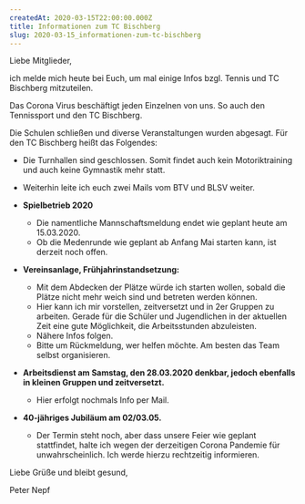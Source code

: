 ```yaml
---
createdAt: 2020-03-15T22:00:00.000Z
title: Informationen zum TC Bischberg
slug: 2020-03-15_informationen-zum-tc-bischberg
---
```

Liebe Mitglieder,

ich melde mich heute bei Euch, um mal einige Infos bzgl. Tennis und TC Bischberg mitzuteilen.

Das Corona Virus beschäftigt jeden Einzelnen von uns. So auch den Tennissport und den TC Bischberg.

Die Schulen schließen und diverse Veranstaltungen wurden abgesagt. Für den TC Bischberg heißt das Folgendes:

- Die Turnhallen sind geschlossen. Somit findet auch kein Motoriktraining und auch keine Gymnastik mehr statt.
- Weiterhin leite ich euch zwei Mails vom BTV und BLSV weiter.
- **Spielbetrieb 2020**
    - Die namentliche Mannschaftsmeldung endet wie geplant heute am 15.03.2020.
    - Ob die Medenrunde wie geplant ab Anfang Mai starten kann, ist derzeit noch offen.
- **Vereinsanlage, Frühjahrinstandsetzung:**
    - Mit dem Abdecken der Plätze würde ich starten wollen, sobald die Plätze nicht mehr weich sind und betreten werden können.
    - Hier kann ich mir vorstellen, zeitversetzt und in 2er Gruppen zu arbeiten. Gerade für die Schüler und Jugendlichen in der aktuellen Zeit eine gute Möglichkeit, die Arbeitsstunden abzuleisten.
    - Nähere Infos folgen.
    - Bitte um Rückmeldung, wer helfen möchte. Am besten das Team selbst organisieren.

- **Arbeitsdienst am Samstag, den 28.03.2020 denkbar, jedoch ebenfalls in kleinen Gruppen und zeitversetzt.**
    - Hier erfolgt nochmals Info per Mail.
- **40-jähriges Jubiläum am 02/03.05.**
    - Der Termin steht noch, aber dass unsere Feier wie geplant stattfindet, halte ich wegen der derzeitigen Corona Pandemie für unwahrscheinlich. Ich werde hierzu rechtzeitig informieren.

Liebe Grüße und bleibt gesund,

Peter Nepf

